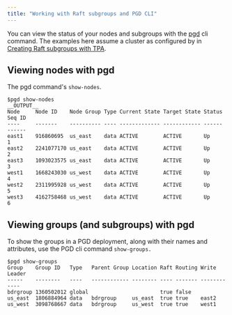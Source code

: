 ```yaml
---
title: "Working with Raft subgroups and PGD CLI"
---
```



You can view the status of your nodes and subgroups with the [pgd](../cli/index) cli command. The examples here assume a cluster as configured by in [Creating Raft subgroups with TPA](raft_and_tpa).


## Viewing nodes with pgd

The pgd command's `show-nodes`.
```shell
$pgd show-nodes
__OUTPUT__
Node     Node ID    Node Group Type Current State Target State Status Seq ID 
----     -------    ---------- ---- ------------- ------------ ------ ------ 
east1    916860695  us_east    data ACTIVE        ACTIVE       Up     1      
east2    2241077170 us_east    data ACTIVE        ACTIVE       Up     2      
east3    1093023575 us_east    data ACTIVE        ACTIVE       Up     3      
west1    1668243030 us_west    data ACTIVE        ACTIVE       Up     4      
west2    2311995928 us_west    data ACTIVE        ACTIVE       Up     5      
west3    4162758468 us_west    data ACTIVE        ACTIVE       Up     6      
```

## Viewing groups (and subgroups) with pgd

To show the groups in a PGD deployment, along with their names and attributes, use the PGD cli command `show-groups.`

```
$pgd show-groups
Group    Group ID   Type   Parent Group Location Raft Routing Write Leader 
-----    --------   ----   ------------ -------- ---- ------- ------------ 
bdrgroup 1360502012 global                       true false                 
us_east  1806884964 data   bdrgroup     us_east  true true    east2     
us_west  3098768667 data   bdrgroup     us_west  true true    west1     
```

